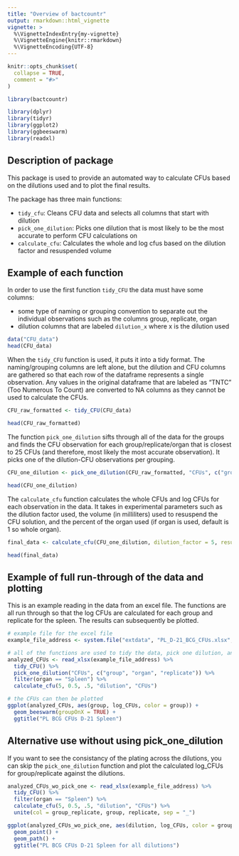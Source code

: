 ```yaml
---
title: "Overview of bactcountr"
output: rmarkdown::html_vignette
vignette: >
  %\VignetteIndexEntry{my-vignette}
  %\VignetteEngine{knitr::rmarkdown}
  %\VignetteEncoding{UTF-8}
---
```


```r
knitr::opts_chunk$set(
  collapse = TRUE,
  comment = "#>"
)
```

```r
library(bactcountr)

library(dplyr)
library(tidyr)
library(ggplot2)
library(ggbeeswarm)
library(readxl)

```


## Description of package

This package is used to provide an automated way to calculate CFUs based on the dilutions used and to plot the final results.

The package has three main functions:

- `tidy_cfu`: Cleans CFU data and selects all columns that start with dilution
- `pick_one_dilution`: Picks one dilution that is most likely to be the most accurate to perform CFU calculations on
- `calculate_cfu`: Calculates the whole and log cfus based on the dilution factor and resuspended volume

## Example of each function
In order to use the first function `tidy_CFU` the data must have some columns:

- some type of naming or grouping convention to separate out the individual observations such as the columns group, replicate, organ
- dilution columns that are labeled `dilution_x` where x is the dilution used

```r
data("CFU_data")
head(CFU_data)
```

When the `tidy_CFU` function is used, it puts it into a tidy format. The naming/grouping columns are left alone, but the dilution and CFU columns are gathered so that each row of the dataframe represents a single observation. Any values in the original dataframe that are labeled as "TNTC" (Too Numerous To Count) are converted to NA columns as they cannot be used to calculate the CFUs.

```r
CFU_raw_formatted <- tidy_CFU(CFU_data)

head(CFU_raw_formatted)
```

The function `pick_one_dilution` sifts through all of the data for the groups and finds the CFU observation for each group/replicate/organ that is closest to 25 CFUs (and therefore, most likely the most accurate observation). It picks one of the dilution-CFU observations per grouping. 
```r
CFU_one_dilution <- pick_one_dilution(CFU_raw_formatted, "CFUs", c("group", "organ", "replicate"))

head(CFU_one_dilution)
```


The `calculate_cfu` function calculates the whole CFUs and log CFUs for each observation in the data. It takes in experimental parameters such as the dilution factor used, the volume (in milliliters) used to resuspend the CFU solution, and the percent of the organ used (if organ is used, default is 1 so whole organ).
```r
final_data <- calculate_cfu(CFU_one_dilution, dilution_factor = 5, resuspend_volume_ml = 0.5, percent = 0.5, "dilution", "CFUs")

head(final_data)
```


## Example of full run-through of the data and plotting

This is an example reading in the data from an excel file. The functions are all run through so that the log CFUs are calculated for each group and replicate for the spleen. The results can subsequently be plotted.

```r
# example file for the excel file
example_file_address <- system.file("extdata", "PL_D-21_BCG_CFUs.xlsx", package = "bactcountr")

# all of the functions are used to tidy the data, pick one dilution, and then calculate the log CFUs
analyzed_CFUs <- read_xlsx(example_file_address) %>%
  tidy_CFU() %>%
  pick_one_dilution("CFUs", c("group", "organ", "replicate")) %>%
  filter(organ == "Spleen") %>%
  calculate_cfu(5, 0.5, .5, "dilution", "CFUs")

# the CFUs can then be plotted
ggplot(analyzed_CFUs, aes(group, log_CFUs, color = group)) +
  geom_beeswarm(groupOnX = TRUE) +
  ggtitle("PL BCG CFUs D-21 Spleen")

```

## Alternative use without using pick_one_dilution

If you want to see the consistancy of the plating across the dilutions, you can skip the `pick_one_dilution` function and plot the calculated log_CFUs for group/replicate against the dilutions.
```r
analyzed_CFUs_wo_pick_one <- read_xlsx(example_file_address) %>%
  tidy_CFU() %>%
  filter(organ == "Spleen") %>%
  calculate_cfu(5, 0.5, .5, "dilution", "CFUs") %>%
  unite(col = group_replicate, group, replicate, sep = "_")

ggplot(analyzed_CFUs_wo_pick_one, aes(dilution, log_CFUs, color = group_replicate)) +
  geom_point() +
  geom_path() +
  ggtitle("PL BCG CFUs D-21 Spleen for all dilutions")

```

